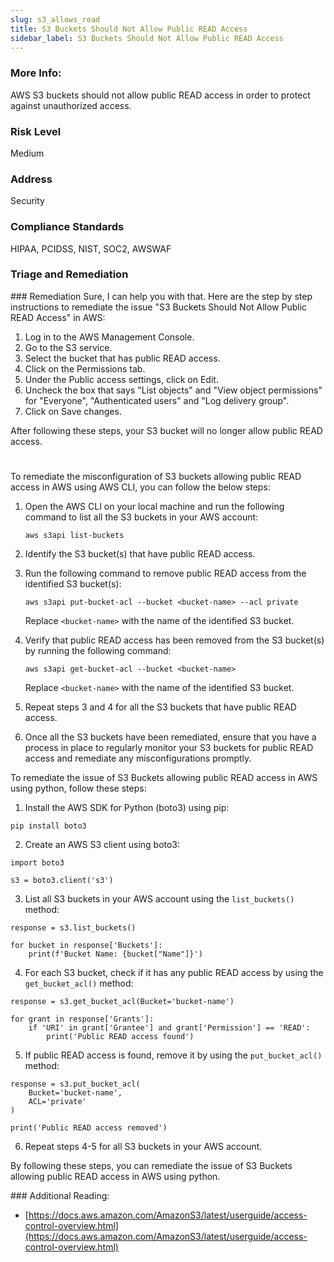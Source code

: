 ```yaml
---
slug: s3_allows_read
title: S3 Buckets Should Not Allow Public READ Access
sidebar_label: S3 Buckets Should Not Allow Public READ Access
---
```


### More Info:

AWS S3 buckets should not allow public READ access in order to protect against unauthorized access.

### Risk Level

Medium

### Address

Security

### Compliance Standards

HIPAA, PCIDSS, NIST, SOC2, AWSWAF


### Triage and Remediation
<Tabs>
<Tab title='Remediation'>
### Remediation

<AccordionGroup>
<Accordion title='Using Console' defaultOpen='true'>
Sure, I can help you with that. Here are the step by step instructions to remediate the issue "S3 Buckets Should Not Allow Public READ Access" in AWS:

1. Log in to the AWS Management Console.
2. Go to the S3 service.
3. Select the bucket that has public READ access.
4. Click on the Permissions tab.
5. Under the Public access settings, click on Edit.
6. Uncheck the box that says "List objects" and "View object permissions" for "Everyone", "Authenticated users" and "Log delivery group".
7. Click on Save changes.

After following these steps, your S3 bucket will no longer allow public READ access.

#
</Accordion>

<Accordion title='Using CLI'>
To remediate the misconfiguration of S3 buckets allowing public READ access in AWS using AWS CLI, you can follow the below steps:

1. Open the AWS CLI on your local machine and run the following command to list all the S3 buckets in your AWS account:

   ```
   aws s3api list-buckets
   ```

2. Identify the S3 bucket(s) that have public READ access.

3. Run the following command to remove public READ access from the identified S3 bucket(s):

   ```
   aws s3api put-bucket-acl --bucket <bucket-name> --acl private
   ```

   Replace `<bucket-name>` with the name of the identified S3 bucket.

4. Verify that public READ access has been removed from the S3 bucket(s) by running the following command:

   ```
   aws s3api get-bucket-acl --bucket <bucket-name>
   ```

   Replace `<bucket-name>` with the name of the identified S3 bucket.

5. Repeat steps 3 and 4 for all the S3 buckets that have public READ access.

6. Once all the S3 buckets have been remediated, ensure that you have a process in place to regularly monitor your S3 buckets for public READ access and remediate any misconfigurations promptly.
</Accordion>

<Accordion title='Using Python'>
To remediate the issue of S3 Buckets allowing public READ access in AWS using python, follow these steps:

1. Install the AWS SDK for Python (boto3) using pip:

```
pip install boto3
```

2. Create an AWS S3 client using boto3:

```
import boto3

s3 = boto3.client('s3')
```

3. List all S3 buckets in your AWS account using the `list_buckets()` method:

```
response = s3.list_buckets()

for bucket in response['Buckets']:
    print(f'Bucket Name: {bucket["Name"]}')
```

4. For each S3 bucket, check if it has any public READ access by using the `get_bucket_acl()` method:

```
response = s3.get_bucket_acl(Bucket='bucket-name')

for grant in response['Grants']:
    if 'URI' in grant['Grantee'] and grant['Permission'] == 'READ':
        print('Public READ access found')
```

5. If public READ access is found, remove it by using the `put_bucket_acl()` method:

```
response = s3.put_bucket_acl(
    Bucket='bucket-name',
    ACL='private'
)

print('Public READ access removed')
```

6. Repeat steps 4-5 for all S3 buckets in your AWS account.

By following these steps, you can remediate the issue of S3 Buckets allowing public READ access in AWS using python.
</Accordion>

</AccordionGroup>
</Tab>
</Tabs>
### Additional Reading:

- [https://docs.aws.amazon.com/AmazonS3/latest/userguide/access-control-overview.html](https://docs.aws.amazon.com/AmazonS3/latest/userguide/access-control-overview.html) 

